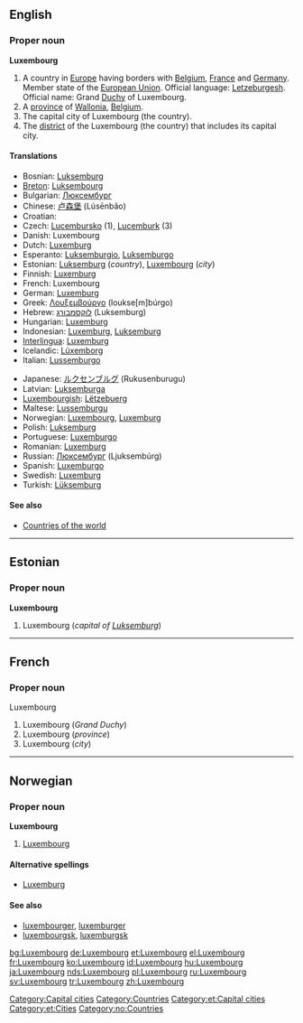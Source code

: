 {{wikipedia}}
==English==

===Proper noun===
'''Luxembourg'''

# A country in [[Europe]] having borders with [[Belgium]], [[France]] and [[Germany]]. Member state of the [[European Union]]. Official language: [[Letzeburgesh]]. Official name: Grand [[Duchy]] of Luxembourg.
# A [[province]] of [[Wallonia]], [[Belgium]].
# The capital city of Luxembourg (the country).
# The [[district]] of the Luxembourg (the country) that includes its capital city.

====Translations====
{{trans-top|The following translations apply to all the definitions}}
*Bosnian: [[Luksemburg]] {{m}}
*[[Breton]]: [[Luksembourg]]
*Bulgarian: [[Люксембург]]
*Chinese: [[卢森堡]] (Lúsēnbǎo)
*Croatian: {{t|hr|Luksemburg|m}}
*Czech: [[Lucembursko]] (1), [[Lucemburk]] (3)
*Danish: Luxembourg
*Dutch: [[Luxemburg]] {{n}}
*Esperanto: [[Luksemburgio]], [[Luksemburgo]]
*Estonian: [[Luksemburg]] (''country''), [[#Estonian|Luxembourg]] (''city'')
*Finnish: [[Luxemburg]]
*French: Luxembourg {{m}}
*German: [[Luxemburg]] {{n}}
*Greek: [[Λουξεμβούργο]] (loukse[m]búrgo) {{n}}
*Hebrew: [[לוקסמבורג]] (Luksemburg)
*Hungarian: [[Luxemburg]]
*Indonesian: [[Luxemburg]], [[Luksemburg]]
*[[Interlingua]]: [[Luxemburg]]
*Icelandic: [[Lúxemborg]]
*Italian: [[Lussemburgo]]
{{trans-mid}}
*Japanese: [[ルクセンブルグ]] (Rukusenburugu)
*Latvian: [[Luksemburga]] {{f}}
*[[Luxembourgish]]: [[Lëtzebuerg]]
*Maltese: [[Lussemburgu]]
*Norwegian: [[#Norwegian|Luxembourg]], [[Luxemburg]]
*Polish: [[Luksemburg]]
*Portuguese: [[Luxemburgo]]
*Romanian: [[Luxemburg]] {{n}}
*Russian: [[Люксембург]] (Ljuksembúrg)
*Spanish: [[Luxemburgo]]
*Swedish: [[Luxemburg]]
*Turkish: [[Lüksemburg]]
{{trans-bottom}}

====See also====
*[[Countries of the world]]

[[Category:Capital cities]]
[[Category:Countries]]

----

==Estonian==

===Proper noun===
'''Luxembourg'''

# Luxembourg (''capital of [[Luksemburg]]'')

[[Category:et:Capital cities]]
[[Category:et:Cities]]

----

==French==

===Proper noun===
Luxembourg {{m}}

# Luxembourg (''Grand Duchy'')
# Luxembourg (''province'')
# Luxembourg (''city'')

----

==Norwegian==

===Proper noun===
'''Luxembourg'''

# [[#English|Luxembourg]]

====Alternative spellings====
*[[Luxemburg]]

====See also====
*[[luxembourger]], [[luxemburger]]
*[[luxembourgsk]], [[luxemburgsk]]

[[Category:no:Countries]]

[[bg:Luxembourg]]
[[de:Luxembourg]]
[[et:Luxembourg]]
[[el:Luxembourg]]
[[fr:Luxembourg]]
[[ko:Luxembourg]]
[[id:Luxembourg]]
[[hu:Luxembourg]]
[[ja:Luxembourg]]
[[nds:Luxembourg]]
[[pl:Luxembourg]]
[[ru:Luxembourg]]
[[sv:Luxembourg]]
[[tr:Luxembourg]]
[[zh:Luxembourg]]